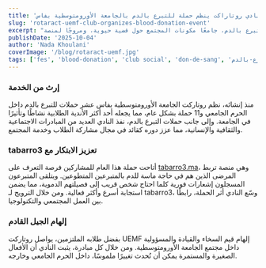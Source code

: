 ```yaml
---
title: 'نادي روتاراكت ينظم حملة للتبرع بالدم بالجامعة الأورومتوسطية بفاس'
slug: 'rotaract-uemf-club-organizes-blood-donation-event'
excerpt: "في 25 و26 شتنبر، نظم نادي روتاركت بالجامعة الأورومتوسطية بفاس حملته العاشرة للتبرع بالدم، جامعًا مكونات المجتمع حول قضية حيوية، ومروجًا لمنصة tabarro3.ma التي تربط المرضى بالمتبرعين القريبين منهم."
publishDate: '2025-10-04'
author: 'Nada Khoulani'
coverImage: '/blog/rotaract-uemf.jpg'
tags: ['fes', 'blood-donation', 'club social', 'don-de-sang', 'التبرع-بالدم']
---
```


### إرث من الخدمة

منذ إنشائه، نظم روتاركت  الجامعة الأورومتوسطية بفاس عشر حملات للتبرع بالدم داخل الحرم الجامعي و11 حملة بشكل عام، مما يجعله أحد أكثر الأندية الطلابية نشاطًا وتأثيرًا في الجامعة. وإلى جانب حملات التبرع بالدم، نفذ النادي العديد من المبادرات الاجتماعية والثقافية والإنسانية، مما عزز دوره كقائد في مجال مشاركة الطلاب وخدمة المجتمع.

### tabarro3 تعزيز الابتكار مع

أتاحت حملة هذا العام للمشاركين فرصة التعرف على [tabarro3.ma](http://tabarro3.ma/)، وهي منصة تربط المرضى الذين هم في حاجة ماسة للدم بالمتبرعين المتطوعين. ويتلقى المتبرعون المسجلون إشعارات فورية كلما احتاج شخص قريب إلى فصيلتهم الدموية، مما يضمن استجابة أسرع وأكثر فعالية. ومن خلال الترويج لـ tabarro3، وسّع النادي أثر الحملة، رابطًا بين العمل المجتمعي والتكنولوجيا.

### إلهام الجيل القادم

بفضل طلابه الملتزمين، يواصل روتاركت UEMF إلهام قيم السخاء والقيادة والمسؤولية داخل مجتمع الجامعة الأورومتوسطية. ومن خلال كل مبادرة، يثبت النادي أن الأفعال الصغيرة والمستمرة يمكن أن تُحدث تغييرًا ملموسًا، داخل الحرم الجامعي وخارجه.